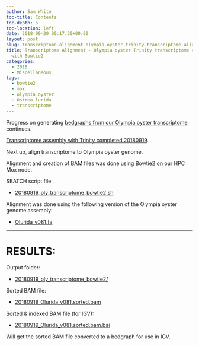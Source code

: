 ```yaml
---
author: Sam White
toc-title: Contents
toc-depth: 5
toc-location: left
date: 2018-09-20 00:17:30+00:00
layout: post
slug: transcriptome-alignment-olympia-oyster-trinity-transcriptome-aligned-to-genome-with-bowtie2
title: Transcriptome Alignment - Olympia oyster Trinity transcriptome aligned to genome
  with Bowtie2
categories:
  - 2018
  - Miscellaneous
tags:
  - bowtie2
  - mox
  - olympia oyster
  - Ostrea lurida
  - transcriptome
---
```


Progress on generating [bedgraphs from our Olympia oyster transcriptome](https://github.com/RobertsLab/resources/issues/356) continues.

[Transcriptome assembly with Trinity completed 20180919](https://robertslab.github.io/sams-notebook/posts/2018/2018-09-19-transcriptome-assembly-olympia-oyster-rnaseq-data-with-trinity/).

Next up, align transcriptome to Olympia oyster genome.

Alignment and creation of BAM files was done using Bowtie2 on our HPC Mox node.

SBATCH script file:





  * [20180919_oly_transcriptome_bowtie2.sh](https://owl.fish.washington.edu/Athaliana/20180919_oly_transcriptome_bowtie2/20180919_oly_transcriptome_bowtie2.sh)



Alignment was done using the following version of the Olympia oyster genome assembly:



  * [Olurida_v081.fa](https://owl.fish.washington.edu/halfshell/genomic-databank/Olurida_v081.fa)





* * *





# RESULTS:



Output folder:





  * [20180919_oly_transcriptome_bowtie2/](https://owl.fish.washington.edu/Athaliana/20180919_oly_transcriptome_bowtie2/)



Sorted BAM file:



  * [20180919_Olurida_v081.sorted.bam](https://owl.fish.washington.edu/Athaliana/20180919_oly_transcriptome_bowtie2/20180919_Olurida_v081.sorted.bam)



Sorted & indexed BAM file (for IGV):



  * [20180919_Olurida_v081.sorted.bam.bai](https://owl.fish.washington.edu/Athaliana/20180919_oly_transcriptome_bowtie2/20180919_Olurida_v081.sorted.bam.bai)



Will get the sorted BAM file converted to a bedgraph for use in IGV.

